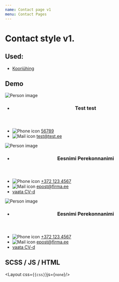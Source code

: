 ```yaml
---
name: Contact page v1
menu: Contact Pages
---
```



# Contact style v1.

## Used:

- [Kooriühing](https://arendus.wsys.ee/kooriyhing/kontakt/)

## Demo

<Playground>

<section class="contact">
	<div class="contact__single">
    <img src="https://arendus.wsys.ee/kooriyhing/wp-content/uploads/2020/02/banner-bg-1024x319.jpg" alt="Person image"></img>
    <div class="contact__single__details">
      <ul>
        <li>
          <header>
            <h3>Test test</h3>
          </header>
        </li>
        <li>
          <img src="https://arendus.wsys.ee/kooriyhing/wp-content/themes/kooriyhing/assets/dist/img/svg/phone-icon.svg" alt="Phone icon"></img>
          <a href="tel:56789">56789</a>
        </li>
        <li>
          <img src="https://arendus.wsys.ee/kooriyhing/wp-content/themes/kooriyhing/assets/dist/img/svg/mail-icon.svg" alt="Mail icon"></img>
          <a href="mailto:test@test.ee">test@test.ee</a>
        </li>
      </ul>
    </div>
  </div>
	<div class="contact__single">
    <img src="https://arendus.wsys.ee/kooriyhing/wp-content/uploads/2020/02/banner-bg-1024x319.jpg" alt="Person image"></img>
    <div class="contact__single__details">
      <ul>
        <li>
          <header>
            <h3>Eesnimi Perekonnanimi</h3>
          </header>
        </li>
        <li>
          <img src="https://arendus.wsys.ee/kooriyhing/wp-content/themes/kooriyhing/assets/dist/img/svg/phone-icon.svg" alt="Phone icon"></img>
          <a href="tel:+372 123 4567">+372 123 4567</a>
        </li>
        <li>
          <img src="https://arendus.wsys.ee/kooriyhing/wp-content/themes/kooriyhing/assets/dist/img/svg/mail-icon.svg" alt="Mail icon"></img>
          <a href="mailto:epost@firma.ee">epost@firma.ee</a>
        </li>
        <li>
          <a target="_blank" href="https://arendus.wsys.ee/kooriyhing/wp-content/uploads/2020/02/blank.pdf">vaata CV-d</a>
        </li>
      </ul>
    </div>
  </div>
  <div class="contact__single">
    <img src="https://arendus.wsys.ee/kooriyhing/wp-content/uploads/2020/02/banner-bg-1024x319.jpg" alt="Person image"></img>
    <div class="contact__single__details">
      <ul>
        <li>
          <header>
            <h3>Eesnimi Perekonnanimi</h3>
          </header>
        </li>
        <li>
          <img src="https://arendus.wsys.ee/kooriyhing/wp-content/themes/kooriyhing/assets/dist/img/svg/phone-icon.svg" alt="Phone icon"></img>
          <a href="tel:+372 123 4567">+372 123 4567</a>
        </li>
        <li>
          <img src="https://arendus.wsys.ee/kooriyhing/wp-content/themes/kooriyhing/assets/dist/img/svg/mail-icon.svg" alt="Mail icon"></img>
          <a href="mailto:epost@firma.ee">epost@firma.ee</a>
        </li>
        <li>
          <a target="_blank" href="/kooriyhing/wp-content/uploads/2020/02/blank.pdf">vaata CV-d</a>
        </li>
      </ul>
    </div>
  </div>
</section>

</Playground>

## SCSS / JS / HTML

<Layout css={<code>{css}</code>}js={<code>none</code>}/>

